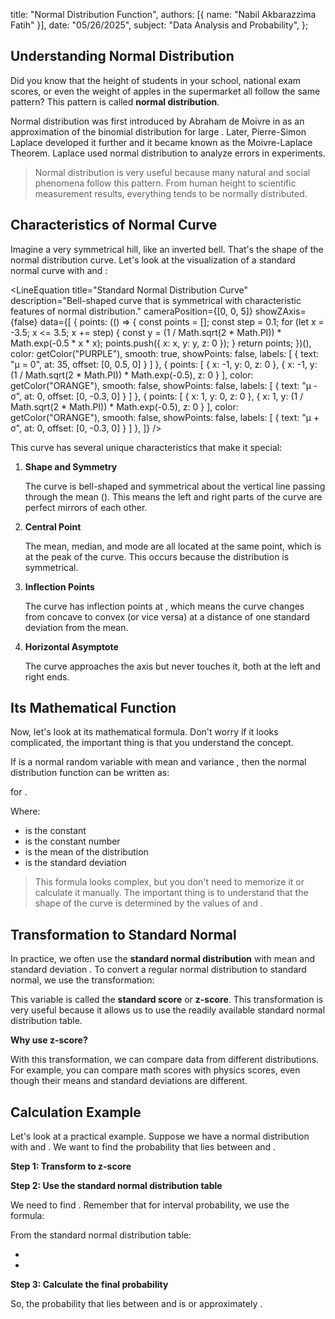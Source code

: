   title: "Normal Distribution Function",
  authors: [{ name: "Nabil Akbarazzima Fatih" }],
  date: "05/26/2025",
  subject: "Data Analysis and Probability",
};


## Understanding Normal Distribution

Did you know that the height of students in your school, national exam scores, or even the weight of apples in the supermarket all follow the same pattern? This pattern is called **normal distribution**.

Normal distribution was first introduced by Abraham de Moivre in <InlineMath math="1733" /> as an approximation of the binomial distribution for large <InlineMath math="n" />. Later, Pierre-Simon Laplace developed it further and it became known as the Moivre-Laplace Theorem. Laplace used normal distribution to analyze errors in experiments.

> Normal distribution is very useful because many natural and social phenomena follow this pattern. From human height to scientific measurement results, everything tends to be normally distributed.

## Characteristics of Normal Curve

Imagine a very symmetrical hill, like an inverted bell. That's the shape of the normal distribution curve. Let's look at the visualization of a standard normal curve with <InlineMath math="\mu = 0" /> and <InlineMath math="\sigma = 1" />:

<LineEquation
  title="Standard Normal Distribution Curve"
  description="Bell-shaped curve that is symmetrical with characteristic features of normal distribution."
  cameraPosition={[0, 0, 5]}
  showZAxis={false}
  data={[
    {
      points: (() => {
        const points = [];
        const step = 0.1;
        for (let x = -3.5; x <= 3.5; x += step) {
          const y = (1 / Math.sqrt(2 * Math.PI)) * Math.exp(-0.5 * x * x);
          points.push({ x: x, y: y, z: 0 });
        }
        return points;
      })(),
      color: getColor("PURPLE"),
      smooth: true,
      showPoints: false,
      labels: [
        { text: "μ = 0", at: 35, offset: [0, 0.5, 0] }
      ]
    },
    {
      points: [
        { x: -1, y: 0, z: 0 },
        { x: -1, y: (1 / Math.sqrt(2 * Math.PI)) * Math.exp(-0.5), z: 0 }
      ],
      color: getColor("ORANGE"),
      smooth: false,
      showPoints: false,
      labels: [
        { text: "μ - σ", at: 0, offset: [0, -0.3, 0] }
      ]
    },
    {
      points: [
        { x: 1, y: 0, z: 0 },
        { x: 1, y: (1 / Math.sqrt(2 * Math.PI)) * Math.exp(-0.5), z: 0 }
      ],
      color: getColor("ORANGE"),
      smooth: false,
      showPoints: false,
      labels: [
        { text: "μ + σ", at: 0, offset: [0, -0.3, 0] }
      ]
    },
  ]}
/>

This curve has several unique characteristics that make it special:

1. **Shape and Symmetry**

    The curve is bell-shaped and symmetrical about the vertical line passing through the mean (<InlineMath math="\mu" />). This means the left and right parts of the curve are perfect mirrors of each other.

2. **Central Point**

    The mean, median, and mode are all located at the same point, which is at the peak of the curve. This occurs because the distribution is symmetrical.

3. **Inflection Points**

    The curve has inflection points at <InlineMath math="x = \mu \pm \sigma" />, which means the curve changes from concave to convex (or vice versa) at a distance of one standard deviation from the mean.

4. **Horizontal Asymptote**

    The curve approaches the <InlineMath math="x" /> axis but never touches it, both at the left and right ends.

## Its Mathematical Function

Now, let's look at its mathematical formula. Don't worry if it looks complicated, the important thing is that you understand the concept.

If <InlineMath math="X" /> is a normal random variable with mean <InlineMath math="\mu" /> and variance <InlineMath math="\sigma^2" />, then the normal distribution function can be written as:

<BlockMath math="f(x; \mu, \sigma) = \frac{1}{\sigma\sqrt{2\pi}} e^{-\frac{1}{2}\left(\frac{x-\mu}{\sigma}\right)^2}" />

for <InlineMath math="-\infty < x < \infty" />.

Where:

- <InlineMath math="\pi" /> is the constant <InlineMath math="3.1416" />
- <InlineMath math="e" /> is the constant number <InlineMath math="2.7183" />
- <InlineMath math="\mu" /> is the mean of the distribution
- <InlineMath math="\sigma" /> is the standard deviation

> This formula looks complex, but you don't need to memorize it or calculate it manually. The important thing is to understand that the shape of the curve is determined by the values of <InlineMath math="\mu" /> and <InlineMath math="\sigma" />.

## Transformation to Standard Normal

In practice, we often use the **standard normal distribution** with mean <InlineMath math="\mu = 0" /> and standard deviation <InlineMath math="\sigma = 1" />. To convert a regular normal distribution to standard normal, we use the transformation:

<BlockMath math="Z = \frac{x - \mu}{\sigma}" />

This variable <InlineMath math="Z" /> is called the **standard score** or **z-score**. This transformation is very useful because it allows us to use the readily available standard normal distribution table.

**Why use z-score?**

With this transformation, we can compare data from different distributions. For example, you can compare math scores with physics scores, even though their means and standard deviations are different.

## Calculation Example

Let's look at a practical example. Suppose we have a normal distribution with <InlineMath math="\mu = 50" /> and <InlineMath math="\sigma = 10" />. We want to find the probability that <InlineMath math="X" /> lies between <InlineMath math="45" /> and <InlineMath math="62" />.

**Step 1: Transform to z-score**

<div className="flex flex-col gap-4">
<BlockMath math="z_1 = \frac{45 - 50}{10} = \frac{-5}{10} = -0.5" />
<BlockMath math="z_2 = \frac{62 - 50}{10} = \frac{12}{10} = 1.2" />
</div>

**Step 2: Use the standard normal distribution table**

We need to find <InlineMath math="P(-0.5 < Z < 1.2)" />. Remember that for interval probability, we use the formula:

<BlockMath math="P(a < Z < b) = P(Z < b) - P(Z < a)" />

From the standard normal distribution table:

- <InlineMath math="P(Z < -0.5) = 0.3085" />
- <InlineMath math="P(Z < 1.2) = 0.8849" />

**Step 3: Calculate the final probability**

<BlockMath math="P(45 < X < 62) = P(-0.5 < Z < 1.2) = 0.8849 - 0.3085 = 0.5764" />

So, the probability that <InlineMath math="X" /> lies between <InlineMath math="45" /> and <InlineMath math="62" /> is <InlineMath math="0.5764" /> or approximately <InlineMath math="57.64\%" />.